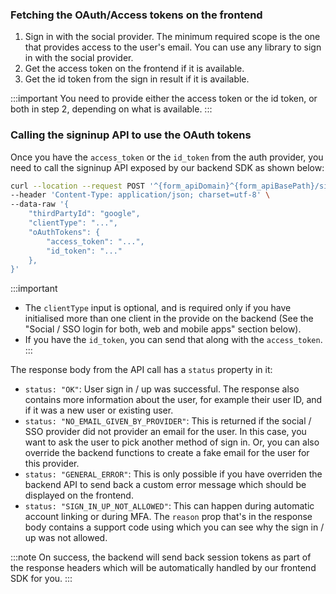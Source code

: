 
### Fetching the OAuth/Access tokens on the frontend

1. Sign in with the social provider. The minimum required scope is the one that provides access to the user's email. You can use any library to sign in with the social provider.
2. Get the access token on the frontend if it is available.
3. Get the id token from the sign in result if it is available.

:::important
You need to provide either the access token or the id token, or both in step 2, depending on what is available.
:::

### Calling the signinup API to use the OAuth tokens


Once you have the `access_token` or the `id_token` from the auth provider, you need to call the signinup API exposed by our backend SDK as shown below:

```bash
curl --location --request POST '^{form_apiDomain}^{form_apiBasePath}/signinup' \
--header 'Content-Type: application/json; charset=utf-8' \
--data-raw '{
    "thirdPartyId": "google",
    "clientType": "...",
    "oAuthTokens": {
        "access_token": "...",
        "id_token": "..."
    },
}'
```

:::important
- The `clientType` input is optional, and is required only if you have initialised more than one client in the provide on the backend (See the "Social / SSO login for both, web and mobile apps" section below).
- If you have the `id_token`, you can send that along with the `access_token`.
:::

The response body from the API call has a `status` property in it:
- `status: "OK"`: User sign in / up was successful. The response also contains more information about the user, for example their user ID, and if it was a new user or existing user.
- `status: "NO_EMAIL_GIVEN_BY_PROVIDER"`: This is returned if the social / SSO provider did not provider an email for the user. In this case, you want to ask the user to pick another method of sign in. Or, you can also override the backend functions to create a fake email for the user for this provider.
- `status: "GENERAL_ERROR"`: This is only possible if you have overriden the backend API to send back a custom error message which should be displayed on the frontend.
- `status: "SIGN_IN_UP_NOT_ALLOWED"`: This can happen during automatic account linking or during MFA. The `reason` prop that's in the response body contains a support code using which you can see why the sign in / up was not allowed.

:::note
On success, the backend will send back session tokens as part of the response headers which will be automatically handled by our frontend SDK for you.
:::

